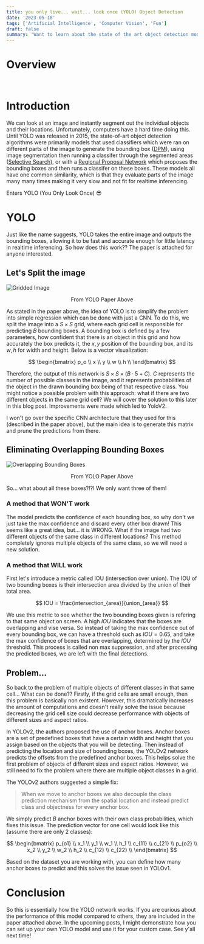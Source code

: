```yaml
---
title: you only live... wait... look once (YOLO) Object Detection
date: '2023-05-18'
tags: ['Artificial Intelligence', 'Computer Vision', 'Fun']
draft: false
summary: 'Want to learn about the state of the art object detection model YOLO? Read more to find out!'
---
```



# Overview

<TOCInline toc={props.toc} exclude="Overview" indentDepth={2} asDisclosure />


<br />

# Introduction

We can look at an image and instantly segment out the individual objects and their locations. Unfortunately, computers have a hard time doing 
this. Until YOLO was released in 2015, the state-of-art object detection algorithms were primarily models that used classifiers which were 
ran on different parts of the image to generate the bounding box ([DPM](https://cs.brown.edu/people/pfelzens/papers/lsvm-pami.pdf)), using 
image segmentation then running a classifer through the segmented areas 
([Selective Search](http://www.huppelen.nl/publications/selectiveSearchDraft.pdf)), or with a 
[Regional Proposal Network](https://arxiv.org/pdf/1506.01497.pdf) which proposes the 
bounding boxes and then runs a classifer on these boxes. These models all have one common similarity, which is that they evaluate parts of 
the image many many times making it very slow and not fit for realtime inferencing.

Enters YOLO (You Only Look Once) 😎

# YOLO

Just like the name suggests, YOLO takes the entire image and outputs the bounding boxes, allowing it to be fast and accurate enough for 
little latency in realtime inferencing. So how does this work?? The paper is attached for anyone interested.

 <PDFViewer filePath="/static/pdfs/yolo.pdf" />

## Let's Split the image

![Gridded Image](/static/images/grid_image.png)

<figcaption align="center">
  From YOLO Paper Above
</figcaption>

As stated in the paper above, the idea of YOLO is to simplify the problem into simple regression which can be done with just a CNN.
To do this, we split the image into a $S \times S$ grid, where each grid cell is responsible for predicting $B$ bounding boxes. A bounding 
box is defined by a few parameters, how confident that there is an object in this grid and how accurately the box predicts it, 
the $x, y$ position of the bounding box, and its $w, h$ for width and height. Below is a vector visualization:

$$
\begin{bmatrix}
  p_o \\
  x \\
  y \\
  w \\
  h \\
\end{bmatrix}
$$

Therefore, the output of this network is $S \times S \times (B \cdot 5 + C)$. $C$ represents the number of possible classes in the image, 
and it represents probabilities of the object in the drawn bounding box being of that respective class. You might notice a possible 
problem with this approach: what if there are two different objects in the same grid cell? We will cover the solution to this later 
in this blog post. Improvements were made which led to YoloV2.

I won't go over the specific CNN architecture that they used for this (described in the paper above), but the main idea is to generate this
matrix and prune the predictions from there.

## Eliminating Overlapping Bounding Boxes

![Overlapping Bounding Boxes](/static/images/overlapping_grids.png)

<figcaption align="center">
  From YOLO Paper Above
</figcaption>

So... what about all these boxes?!?! We only want three of them!

### A method that WON'T work

The model predicts the confidence of each bounding box, so why don't we just take the max confidence and discard every other box drawn! 
This seems like a great idea, but... it is WRONG. What if the image had two different objects of the same class in different locations? 
This method completely ignores multiple objects of the same class, so we will need a new solution.

### A method that WILL work

First let's introduce a metric called IOU (intersection over union). The IOU of two bounding boxes is their intersection area divided by 
the union of their total area.

$$
IOU = \frac{intersection_{area}}{union_{area}}
$$

We use this metric to see whether the two bounding boxes given is refering to that same object on screen. A high $IOU$ indicates that the 
boxes are overlapping and vise versa. So instead of taking the max confidence out of every bounding box, we can have a threshold such as 
$IOU = 0.65$, and take the max confidence of boxes that are overlapping, determined by the $IOU$ threshold. This process is called 
non max suppression, and after processing the predicted boxes, we are left with the final detections.

## Problem...

So back to the problem of multiple objects of different classes in that same cell... What can be done?? Firstly, if the grid cells are small 
enough, then this problem is basically non existent. However, this dramatically increases the amount of computations and doesn't really 
solve the issue because decreasing the grid cell size could decrease performance with objects of different sizes and aspect ratios.

In YOLOv2, the authors proposed the use of anchor boxes. Anchor boxes are a set of predefined boxes that have a certain width and height 
that you assign based on the objects that you will be detecting. Then instead of predicting the location and size of bounding boxes, 
the YOLOv2 network predicts the offsets from the predefined anchor boxes. This helps solve the first problem of objects of different sizes 
and aspect ratios. However, we still need to fix the problem where there are multiple object classes in a grid. 

The YOLOv2 authors suggested a simple fix:

> When we move to anchor boxes we also decouple the class prediction mechanism from the spatial location and instead predict class and objectness for every anchor box.

We simply predict $B$ anchor boxes with their own class probabilities, which fixes this issue. The prediction vector for one cell would look 
like this (assume there are only 2 classes):

$$
\begin{bmatrix}
  p_{o1} \\
  x_1 \\
  y_1 \\
  w_1 \\
  h_1 \\
  c_{11} \\
  c_{21} \\
  p_{o2} \\
  x_2 \\
  y_2 \\
  w_2 \\
  h_2 \\
  c_{12} \\
  c_{22} \\
\end{bmatrix}
$$

Based on the dataset you are working with, you can define how many anchor boxes to predict and this solves the issue seen in YOLOv1.

# Conclusion

So this is essentially how the YOLO network works. If you are curious about the performance of this model compared to others, they are 
included in the paper attached above. In the upcoming posts, I might demonstrate how you can set up your own YOLO model and use it for 
your custom case. See y'all next time!
